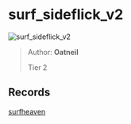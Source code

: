 
# surf_sideflick_v2

![surf_sideflick_v2](https://raw.githubusercontent.com/Sayt123/SurfMapPics/Maps-and-bonuses/csgo/surf_sideflick_v2.jpg)

> Author: **Oatneil**
>
> Tier 2

## Records

[surfheaven](https://surfheaven.eu/map/surf_sideflick_v2)

